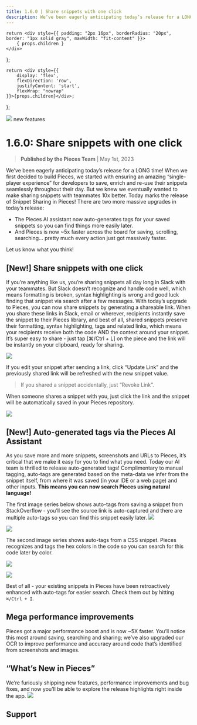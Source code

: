 ```yaml
---
title: 1.6.0 | Share snippets with one click
description: We’ve been eagerly anticipating today’s release for a LONG time! When we first decided to build Pieces, we started with ensuring an amazing “single-player experience” for developers to save, enrich and re-use their snippets seamlessly throughout their day. But we knew we eventually wanted to make sharing snippets with teammates 10x better. Today marks the release of Snippet Sharing in Pieces!
---
```


    return <div style={{ padding: "2px 16px", borderRadius: "20px", border: "1px solid gray", maxWidth: "fit-content" }}>
        { props.children }
    </div>
};

    return <div style={{
        display: 'flex',
        flexDirection: 'row',
        justifyContent: 'start',
        flexWrap: "nowrap"
    }}>{props.children}</div>;
};

<link rel="canonical" href="https://code.pieces.app/updates/1-6-0-share-snippets-with-one-click" />

![](https://uploads-ssl.webflow.com/6143afec68f555387049efb3/630d813ca6f97d564bd1b167_ezgif_com-gif-maker50_cc386ead96cefd8e6537f68d6c7ef2c6_2000.png)
<Tag>new features</Tag>

# 1.6.0: Share snippets with one click
> **Published by the Pieces Team** | May 1st, 2023

We’ve been eagerly anticipating today’s release for a LONG time! When we first decided to build Pieces, we started with ensuring an amazing “single-player experience” for developers to save, enrich and re-use their snippets seamlessly throughout their day. But we knew we eventually wanted to make sharing snippets with teammates 10x better. Today marks the release of Snippet Sharing in Pieces!
There are two more massive upgrades in today’s release:
- The Pieces AI assistant now auto-generates tags for your saved snippets so you can find things more easily later.
- And Pieces is now ~5x faster across the board for saving, scrolling, searching… pretty much every action just got massively faster.

Let us know what you think!

## [New!] Share snippets with one click
If you’re anything like us, you’re sharing snippets all day long in Slack with your teammates. But Slack doesn’t recognize and handle code well, which means formatting is broken, syntax highlighting is wrong and good luck finding that snippet via search after a few messages.
With today’s upgrade to Pieces, you can now share snippets by generating a shareable link. When you share these links in Slack, email or wherever, recipients instantly save the snippet to their Pieces library, and best of all, shared snippets preserve their formatting, syntax highlighting, tags and related links, which means your recipients receive both the code AND the context around your snippet.
It’s super easy to share - just tap [⌘/Ctrl + L] on the piece and the link will be instantly on your clipboard, ready for sharing.

![](https://uploads-ssl.webflow.com/6143afec68f555387049efb3/630d813da6f97d83d1d1b1e4_ezgif_com-gif-maker43_0b71d82cca695949be430597d30528ac_800.png)

If you edit your snippet after sending a link, click “Update Link” and the previously shared link will be refreshed with the new snippet value.
> If you shared a snippet accidentally, just “Revoke Link”.

When someone shares a snippet with you, just click the link and the snippet will be automatically saved in your Pieces repository.

![](https://uploads-ssl.webflow.com/6143afec68f555387049efb3/630d813da6f97d54b5d1b1fb_ezgif_com-gif-maker44_8bec658a891de44e686bae463ea6c7bd_800.png)
## [New!] Auto-generated tags via the Pieces AI Assistant
As you save more and more snippets, screenshots and URLs to Pieces, it’s critical that we make it easy for you to find what you need.
Today our AI team is thrilled to release auto-generated tags! Complimentary to manual tagging, auto-tags are generated based on the meta-data we infer from the snippet itself, from where it was saved (in your IDE or a web page) and other inputs.
<strong>This means you can now search Pieces using natural language!</strong>

The first image series below shows auto-tags from saving a snippet from StackOverflow - you’ll see the source link is auto-captured and there are multiple auto-tags so you can find this snippet easily later.
![](https://uploads-ssl.webflow.com/6143afec68f555387049efb3/630d813da6f97d9031d1b1fa_ezgif_com-gif-maker45_671ddae8ee8d875abaeb8a5fe9fc2c65_800.png)

![](https://uploads-ssl.webflow.com/6143afec68f555387049efb3/630d813ea6f97df780d1b3cc_ezgif_com-gif-maker46_3222e20e55dec95a3cafde4f2633a939_800.png)

The second image series shows auto-tags from a CSS snippet. Pieces recognizes and tags the hex colors in the code so you can search for this code later by color.

![](https://uploads-ssl.webflow.com/6143afec68f555387049efb3/630d813fa6f97d2b20d1b4a4_ezgif_com-gif-maker47_7220b37fc5b1f7723353ec58b82648ef_800.png)

![](https://uploads-ssl.webflow.com/6143afec68f555387049efb3/630d813da6f97d7db0d1b1e3_ezgif_com-gif-maker48_485bba266a3d6a98a8a83cd763b6b4ee_800.png)

Best of all - your existing snippets in Pieces have been retroactively enhanced with auto-tags for easier search. Check them out by hitting ```⌘/Ctrl + I```.

## Mega performance improvements
Pieces got a major performance boost and is now ~5X faster. You’ll notice this most around saving, searching and sharing; we’ve also upgraded our OCR to improve performance and accuracy around code that’s identified from screenshots and images.

## “What’s New in Pieces”
We’re furiously shipping new features, performance improvements and bug fixes, and now you’ll be able to explore the release highlights right inside the app.
![](https://uploads-ssl.webflow.com/6143afec68f555387049efb3/630d813da6f97d0812d1b1fc_ezgif_com-gif-maker49_d165833b775499716436ed9869b295e1_800.png)

## Support
